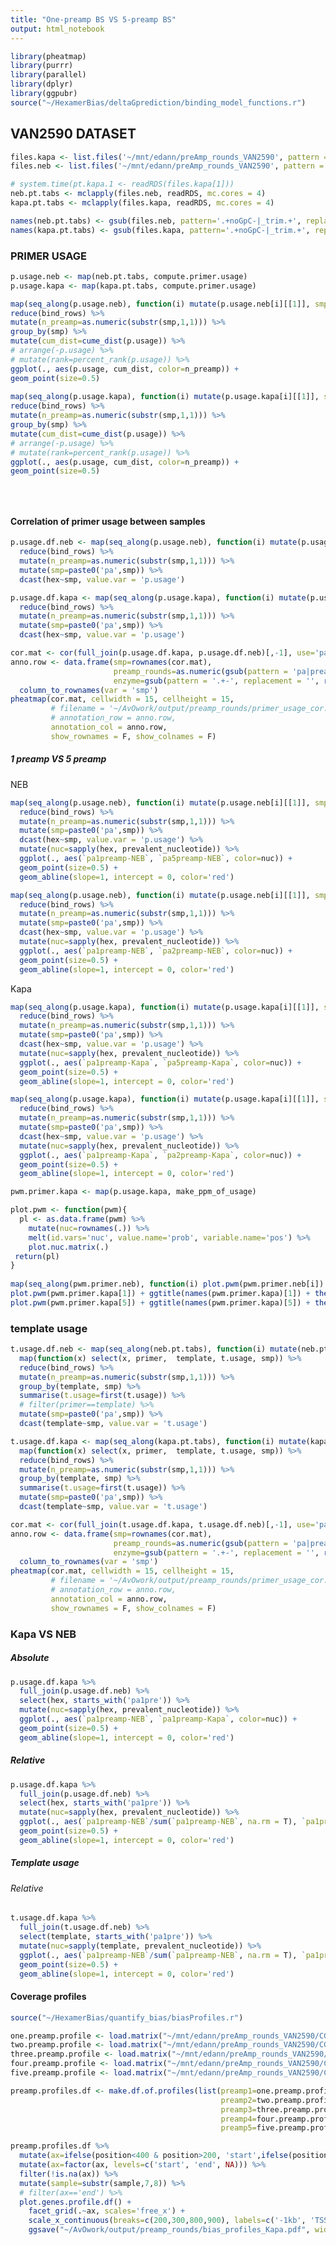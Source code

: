 ```yaml
---
title: "One-preamp BS VS 5-preamp BS"
output: html_notebook
---
```

```r
library(pheatmap)
library(purrr)
library(parallel)
library(dplyr)
library(ggpubr)
source("~/HexamerBias/deltaGprediction/binding_model_functions.r")
```

<!-- ```{r} -->
<!-- load("~/AvOwork/rdata/D3R_pt.RData") -->
<!-- load('~/mnt/edann/VAN2591/mMusculus.BS.primerbatch.predcoverage.RData') -->
<!-- ``` -->

<!-- ### Difference in template usage -->
<!-- My reasoning is that for example after multiple rounds of preamp I might see a lot of C primers (because after one preamp the complementary to original appear), but not in one round, telling me that if I put a lot of Cs I might not really amplify the first round -->
<!-- ```{r} -->
<!-- five.round.df <- d3r.all.df %>% -->
<!--   group_by(template) %>% -->
<!--   summarise(t.usage=first(t.usage)) %>% -->
<!--   ungroup() -->
<!-- one.round.df <- output$pred.coverage$handMixOld -->
<!-- one.round.df.2 <- output$pred.coverage$handMixNew -->
<!-- ``` -->

<!-- ```{r} -->
<!-- one.round.df %>% -->
<!--   select(template, t.usage, nuc) %>% -->
<!--   inner_join(., select(five.round.df, template, t.usage), by='template', suffix=c('.one', '.five')) %>% -->
<!--   mutate(CG=ifelse(grepl('CG', as.character(template)), T, F)) %>% -->
<!--   ggplot(., aes((t.usage.one), (t.usage.five),  -->
<!--                 # color=nuc,  -->
<!--                 color=CG)) + -->
<!--   geom_point(alpha=0.3) + -->
<!--   geom_abline(slope=1, intercept = 0) -->
<!-- ``` -->

<!-- ```{r} -->
<!-- one.round.df %>% -->
<!--   select(template, t.usage, nuc) %>% -->
<!--   inner_join(., select(one.round.df.2, template, t.usage), by='template', suffix=c('.one.1', '.one.2')) %>% -->
<!--   mutate(CG=ifelse(grepl('CG', as.character(template)), T, F)) %>% -->
<!--   ggplot(., aes(log(t.usage.one.1), log(t.usage.one.2),  -->
<!--                 # color=nuc,  -->
<!--                 color=CG)) + -->
<!--   geom_point(alpha=0.3) + -->
<!--   geom_abline(slope=1, intercept = 0) -->
<!-- ``` -->


## VAN2590 DATASET

```r
files.kapa <- list.files('~/mnt/edann/preAmp_rounds_VAN2590', pattern = 'Kapa.+.RDS', full.names = T)
files.neb <- list.files('~/mnt/edann/preAmp_rounds_VAN2590', pattern = 'NEB.+.RDS', full.names = T)

# system.time(pt.kapa.1 <- readRDS(files.kapa[1]))
neb.pt.tabs <- mclapply(files.neb, readRDS, mc.cores = 4)
kapa.pt.tabs <- mclapply(files.kapa, readRDS, mc.cores = 4)

names(neb.pt.tabs) <- gsub(files.neb, pattern='.+noGpC-|_trim.+', replacement='')
names(kapa.pt.tabs) <- gsub(files.kapa, pattern='.+noGpC-|_trim.+', replacement='')
```

### PRIMER USAGE
```r
p.usage.neb <- map(neb.pt.tabs, compute.primer.usage)
p.usage.kapa <- map(kapa.pt.tabs, compute.primer.usage)

map(seq_along(p.usage.neb), function(i) mutate(p.usage.neb[i][[1]], smp=names(p.usage.neb)[i])) %>%
reduce(bind_rows) %>%
mutate(n_preamp=as.numeric(substr(smp,1,1))) %>%
group_by(smp) %>%
mutate(cum_dist=cume_dist(p.usage)) %>%
# arrange(-p.usage) %>%
# mutate(rank=percent_rank(p.usage)) %>%
ggplot(., aes(p.usage, cum_dist, color=n_preamp)) +
geom_point(size=0.5) 
  
map(seq_along(p.usage.kapa), function(i) mutate(p.usage.kapa[i][[1]], smp=names(p.usage.kapa)[i])) %>%
reduce(bind_rows) %>%
mutate(n_preamp=as.numeric(substr(smp,1,1))) %>%
group_by(smp) %>%
mutate(cum_dist=cume_dist(p.usage)) %>%
# arrange(-p.usage) %>%
# mutate(rank=percent_rank(p.usage)) %>%
ggplot(., aes(p.usage, cum_dist, color=n_preamp)) +
geom_point(size=0.5) 
  

  

```

#### Correlation of primer usage between samples
```r
p.usage.df.neb <- map(seq_along(p.usage.neb), function(i) mutate(p.usage.neb[i][[1]], smp=names(p.usage.neb)[i])) %>%
  reduce(bind_rows) %>%
  mutate(n_preamp=as.numeric(substr(smp,1,1))) %>%
  mutate(smp=paste0('pa',smp)) %>%
  dcast(hex~smp, value.var = 'p.usage')

p.usage.df.kapa <- map(seq_along(p.usage.kapa), function(i) mutate(p.usage.kapa[i][[1]], smp=names(p.usage.kapa)[i])) %>%
  reduce(bind_rows) %>%
  mutate(n_preamp=as.numeric(substr(smp,1,1))) %>%
  mutate(smp=paste0('pa',smp)) %>%
  dcast(hex~smp, value.var = 'p.usage')

cor.mat <- cor(full_join(p.usage.df.kapa, p.usage.df.neb)[,-1], use='pairwise.complete.obs')
anno.row <- data.frame(smp=rownames(cor.mat), 
                       preamp_rounds=as.numeric(gsub(pattern = 'pa|preamp.+', replacement = '', rownames(cor.mat))),
                       enzyme=gsub(pattern = '.+-', replacement = '', rownames(cor.mat))) %>% 
  column_to_rownames(var = 'smp')
pheatmap(cor.mat, cellwidth = 15, cellheight = 15, 
         # filename = '~/AvOwork/output/preamp_rounds/primer_usage_cor.pdf',
         # annotation_row = anno.row, 
         annotation_col = anno.row,
         show_rownames = F, show_colnames = F)
```

##### 1 preamp VS 5 preamp
NEB
```r
map(seq_along(p.usage.neb), function(i) mutate(p.usage.neb[i][[1]], smp=names(p.usage.neb)[i])) %>%
  reduce(bind_rows) %>%
  mutate(n_preamp=as.numeric(substr(smp,1,1))) %>%
  mutate(smp=paste0('pa',smp)) %>%
  dcast(hex~smp, value.var = 'p.usage') %>%
  mutate(nuc=sapply(hex, prevalent_nucleotide)) %>%
  ggplot(., aes(`pa1preamp-NEB`, `pa5preamp-NEB`, color=nuc)) +
  geom_point(size=0.5) +
  geom_abline(slope=1, intercept = 0, color='red')

map(seq_along(p.usage.neb), function(i) mutate(p.usage.neb[i][[1]], smp=names(p.usage.neb)[i])) %>%
  reduce(bind_rows) %>%
  mutate(n_preamp=as.numeric(substr(smp,1,1))) %>%
  mutate(smp=paste0('pa',smp)) %>%
  dcast(hex~smp, value.var = 'p.usage') %>%
  mutate(nuc=sapply(hex, prevalent_nucleotide)) %>%
  ggplot(., aes(`pa1preamp-NEB`, `pa2preamp-NEB`, color=nuc)) +
  geom_point(size=0.5) +
  geom_abline(slope=1, intercept = 0, color='red')
```

Kapa
```r
map(seq_along(p.usage.kapa), function(i) mutate(p.usage.kapa[i][[1]], smp=names(p.usage.kapa)[i])) %>%
  reduce(bind_rows) %>%
  mutate(n_preamp=as.numeric(substr(smp,1,1))) %>%
  mutate(smp=paste0('pa',smp)) %>%
  dcast(hex~smp, value.var = 'p.usage') %>%
  mutate(nuc=sapply(hex, prevalent_nucleotide)) %>%
  ggplot(., aes(`pa1preamp-Kapa`, `pa5preamp-Kapa`, color=nuc)) +
  geom_point(size=0.5) +
  geom_abline(slope=1, intercept = 0, color='red')

map(seq_along(p.usage.kapa), function(i) mutate(p.usage.kapa[i][[1]], smp=names(p.usage.kapa)[i])) %>%
  reduce(bind_rows) %>%
  mutate(n_preamp=as.numeric(substr(smp,1,1))) %>%
  mutate(smp=paste0('pa',smp)) %>%
  dcast(hex~smp, value.var = 'p.usage') %>%
  mutate(nuc=sapply(hex, prevalent_nucleotide)) %>%
  ggplot(., aes(`pa1preamp-Kapa`, `pa2preamp-Kapa`, color=nuc)) +
  geom_point(size=0.5) +
  geom_abline(slope=1, intercept = 0, color='red')
```

```r
pwm.primer.kapa <- map(p.usage.kapa, make_ppm_of_usage)

plot.pwm <- function(pwm){
  pl <- as.data.frame(pwm) %>% 
    mutate(nuc=rownames(.)) %>% 
    melt(id.vars='nuc', value.name='prob', variable.name='pos') %>% 
    plot.nuc.matrix(.)
 return(pl)
}
 
map(seq_along(pwm.primer.neb), function(i) plot.pwm(pwm.primer.neb[i]) + ggtitle(names(pwm.primer.neb)[i]))
plot.pwm(pwm.primer.kapa[1]) + ggtitle(names(pwm.primer.kapa)[1]) + theme(axis.text.x = element_blank(), axis.ticks.x = element_blank()) + ggsave("~/AvOwork/output/preamp_rounds/pusage_ppm_1preamp.pdf", height=4)
plot.pwm(pwm.primer.kapa[5]) + ggtitle(names(pwm.primer.kapa)[5]) + theme(axis.text.x = element_blank(), axis.ticks.x = element_blank()) + ggsave("~/AvOwork/output/preamp_rounds/pusage_ppm_5preamp.pdf", height=4)
```

### template usage

```r
t.usage.df.neb <- map(seq_along(neb.pt.tabs), function(i) mutate(neb.pt.tabs[i][[1]], smp=names(neb.pt.tabs)[i])) %>%
  map(function(x) select(x, primer,  template, t.usage, smp)) %>%
  reduce(bind_rows) %>%
  mutate(n_preamp=as.numeric(substr(smp,1,1))) %>%
  group_by(template, smp) %>%
  summarise(t.usage=first(t.usage)) %>%
  # filter(primer==template) %>%
  mutate(smp=paste0('pa',smp)) %>%
  dcast(template~smp, value.var = 't.usage')

t.usage.df.kapa <- map(seq_along(kapa.pt.tabs), function(i) mutate(kapa.pt.tabs[i][[1]], smp=names(kapa.pt.tabs)[i])) %>%
  map(function(x) select(x, primer,  template, t.usage, smp)) %>%
  reduce(bind_rows) %>%
  mutate(n_preamp=as.numeric(substr(smp,1,1))) %>%
  group_by(template, smp) %>%
  summarise(t.usage=first(t.usage)) %>%
  mutate(smp=paste0('pa',smp)) %>%
  dcast(template~smp, value.var = 't.usage')

cor.mat <- cor(full_join(t.usage.df.kapa, t.usage.df.neb)[,-1], use='pairwise.complete.obs')
anno.row <- data.frame(smp=rownames(cor.mat), 
                       preamp_rounds=as.numeric(gsub(pattern = 'pa|preamp.+', replacement = '', rownames(cor.mat))),
                       enzyme=gsub(pattern = '.+-', replacement = '', rownames(cor.mat))) %>% 
  column_to_rownames(var = 'smp')
pheatmap(cor.mat, cellwidth = 15, cellheight = 15, 
         # filename = '~/AvOwork/output/preamp_rounds/primer_usage_cor.pdf',
         # annotation_row = anno.row, 
         annotation_col = anno.row,
         show_rownames = F, show_colnames = F)
```


### Kapa VS NEB
##### Absolute
```r
p.usage.df.kapa %>%
  full_join(p.usage.df.neb) %>%
  select(hex, starts_with('pa1pre')) %>%
  mutate(nuc=sapply(hex, prevalent_nucleotide)) %>%
  ggplot(., aes(`pa1preamp-NEB`, `pa1preamp-Kapa`, color=nuc)) +
  geom_point(size=0.5) +
  geom_abline(slope=1, intercept = 0, color='red')
```

##### Relative
```r
p.usage.df.kapa %>%
  full_join(p.usage.df.neb) %>%
  select(hex, starts_with('pa1pre')) %>%
  mutate(nuc=sapply(hex, prevalent_nucleotide)) %>%
  ggplot(., aes(`pa1preamp-NEB`/sum(`pa1preamp-NEB`, na.rm = T), `pa1preamp-Kapa`/sum(`pa1preamp-Kapa`, na.rm = T), color=nuc)) +
  geom_point(size=0.5) +
  geom_abline(slope=1, intercept = 0, color='red')


```

##### Template usage
###### Relative
```r
t.usage.df.kapa %>%
  full_join(t.usage.df.neb) %>%
  select(template, starts_with('pa1pre')) %>%
  mutate(nuc=sapply(template, prevalent_nucleotide)) %>%
  ggplot(., aes(`pa1preamp-NEB`/sum(`pa1preamp-NEB`, na.rm = T), `pa1preamp-Kapa`/sum(`pa1preamp-Kapa`, na.rm = T), color=nuc)) +
  geom_point(size=0.5) +
  geom_abline(slope=1, intercept = 0, color='red')


```

#### Coverage profiles
```r
source("~/HexamerBias/quantify_bias/biasProfiles.r")

```

```r
one.preamp.profile <- load.matrix("~/mnt/edann/preAmp_rounds_VAN2590/CG-pbat-bulkES-noGpC-1preamp-Kapa_trim2_R1_bismark_bt2.deduplicated.srt.mat.gz")
two.preamp.profile <- load.matrix("~/mnt/edann/preAmp_rounds_VAN2590/CG-pbat-bulkES-noGpC-2preamp-Kapa_trim2_R1_bismark_bt2.deduplicated.srt.mat.gz")
three.preamp.profile <- load.matrix("~/mnt/edann/preAmp_rounds_VAN2590/CG-pbat-bulkES-noGpC-3preamp-Kapa_trim2_R1_bismark_bt2.deduplicated.srt.mat.gz")
four.preamp.profile <- load.matrix("~/mnt/edann/preAmp_rounds_VAN2590/CG-pbat-bulkES-noGpC-4preamp-Kapa_trim2_R1_bismark_bt2.deduplicated.srt.mat.gz")
five.preamp.profile <- load.matrix("~/mnt/edann/preAmp_rounds_VAN2590/CG-pbat-bulkES-noGpC-5preamp-Kapa_trim2_R1_bismark_bt2.deduplicated.srt.mat.gz")
```
```r
preamp.profiles.df <- make.df.of.profiles(list(preamp1=one.preamp.profile,
                                               preamp2=two.preamp.profile,
                                               preamp3=three.preamp.profile,
                                               preamp4=four.preamp.profile,
                                               preamp5=five.preamp.profile))

preamp.profiles.df %>%
  mutate(ax=ifelse(position<400 & position>200, 'start',ifelse(position>700 & position < 900, 'end', NA))) %>%
  mutate(ax=factor(ax, levels=c('start', 'end', NA))) %>%
  filter(!is.na(ax)) %>%
  mutate(sample=substr(sample,7,8)) %>%
  # filter(ax=='end') %>%
  plot.genes.profile.df() +
    facet_grid(.~ax, scales='free_x') +
    scale_x_continuous(breaks=c(200,300,800,900), labels=c('-1kb', 'TSS', "TES", "+1kb")) +
    ggsave("~/AvOwork/output/preamp_rounds/bias_profiles_Kapa.pdf", width=8)
 
```







